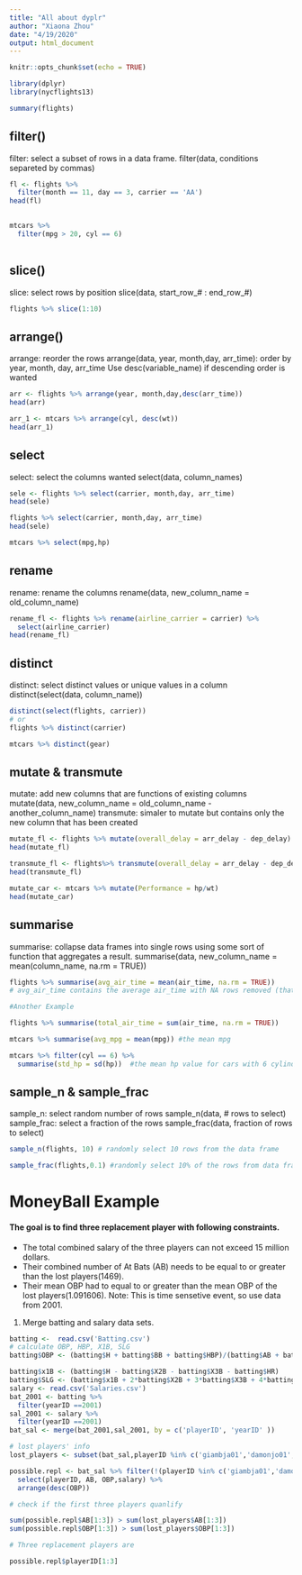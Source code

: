 ```yaml
---
title: "All about dyplr"
author: "Xiaona Zhou"
date: "4/19/2020"
output: html_document
---
```


```r
knitr::opts_chunk$set(echo = TRUE)
```

```r
library(dplyr)
library(nycflights13)
```

```r
summary(flights)
```


## filter()
filter: select a subset of rows in a data frame.
filter(data, conditions separeted by commas)
```r
fl <- flights %>%
  filter(month == 11, day == 3, carrier == 'AA')
head(fl)
  
```

```r
mtcars %>%
  filter(mpg > 20, cyl == 6)
  
```


## slice()
slice: select rows by position 
slice(data, start_row_# : end_row_#)

```r
flights %>% slice(1:10)
```


## arrange()

arrange: reorder the rows
arrange(data, year, month,day, arr_time): order by year, month, day, arr_time
Use desc(variable_name) if descending order is wanted 

```r
arr <- flights %>% arrange(year, month,day,desc(arr_time))
head(arr)
```

```r
arr_1 <- mtcars %>% arrange(cyl, desc(wt))
head(arr_1)
```

## select
select: select the columns wanted 
select(data, column_names)

```r
sele <- flights %>% select(carrier, month,day, arr_time)
head(sele)
```


```r
flights %>% select(carrier, month,day, arr_time)
head(sele)
```


```r
mtcars %>% select(mpg,hp)

```


## rename

rename: rename the columns 
rename(data, new_column_name = old_column_name)

```r
rename_fl <- flights %>% rename(airline_carrier = carrier) %>% 
  select(airline_carrier)
head(rename_fl)
```

## distinct

distinct: select distinct values or unique values in a column
distinct(select(data, column_name))

```r
distinct(select(flights, carrier))
# or 
flights %>% distinct(carrier)

```

```r

mtcars %>% distinct(gear)

```


## mutate & transmute

mutate: add new columns that are functions of existing columns
mutate(data, new_column_name = old_column_name - another_column_name)
transmute: simaler to mutate but contains only the new column that has been created

```r
mutate_fl <- flights %>% mutate(overall_delay = arr_delay - dep_delay) %>% select(overall_delay)
head(mutate_fl)

transmute_fl <- flights%>% transmute(overall_delay = arr_delay - dep_delay) 
head(transmute_fl)
```

```r
mutate_car <- mtcars %>% mutate(Performance = hp/wt) 
head(mutate_car)
```

## summarise

summarise: collapse data frames into single rows using some sort of function that aggregates a result.
summarise(data, new_column_name = mean(column_name, na.rm = TRUE))


```r
flights %>% summarise(avg_air_time = mean(air_time, na.rm = TRUE))
# avg_air_time contains the average air_time with NA rows removed (that's what 'na.rm = TRUE' do) 

#Another Example

flights %>% summarise(total_air_time = sum(air_time, na.rm = TRUE))
```

```r
mtcars %>% summarise(avg_mpg = mean(mpg)) #the mean mpg

mtcars %>% filter(cyl == 6) %>% 
  summarise(std_hp = sd(hp))  #the mean hp value for cars with 6 cylinders.

```


## sample_n & sample_frac

sample_n: select random number of rows
sample_n(data, # rows to select)
sample_frac: select a fraction of the rows
sample_frac(data, fraction of rows to select)

```r
sample_n(flights, 10) # randomly select 10 rows from the data frame

sample_frac(flights,0.1) #randomly select 10% of the rows from data frame

```


# MoneyBall Example 

#### The goal is to find three  replacement player with following constraints.

* The total combined salary of the three players can not exceed 15 million dollars.
* Their combined number of At Bats (AB) needs to be equal to or greater than the lost players(1469).
* Their mean OBP had to equal to or greater than the mean OBP of the lost players(1.091606). 
Note: This is time sensetive event, so use data from 2001. 


1. Merge batting and salary data sets.
```r
batting <-  read.csv('Batting.csv')
# calculate OBP, HBP, X1B, SLG
batting$OBP <- (batting$H + batting$BB + batting$HBP)/(batting$AB + batting$BB + batting$HBP + batting$SF)

batting$x1B <- (batting$H - batting$X2B - batting$X3B - batting$HR)
batting$SLG <- (batting$x1B + 2*batting$X2B + 3*batting$X3B + 4*batting$HR)/batting$AB
salary <- read.csv('Salaries.csv')
bat_2001 <- batting %>% 
  filter(yearID ==2001)
sal_2001 <- salary %>% 
  filter(yearID ==2001)
bat_sal <- merge(bat_2001,sal_2001, by = c('playerID', 'yearID' ))

# lost players' info 
lost_players <- subset(bat_sal,playerID %in% c('giambja01','damonjo01','saenzol01') )

possible.repl <- bat_sal %>% filter(!(playerID %in% c('giambja01','damonjo01','saenzol01')), AB > 500) %>% 
  select(playerID, AB, OBP,salary) %>% 
  arrange(desc(OBP))

# check if the first three players quanlify

sum(possible.repl$AB[1:3]) > sum(lost_players$AB[1:3]) 
sum(possible.repl$OBP[1:3]) > sum(lost_players$OBP[1:3])

# Three replacement players are 

possible.repl$playerID[1:3]
```
